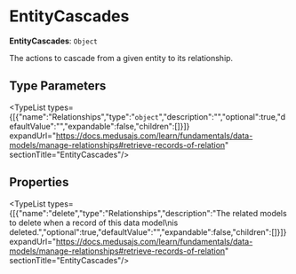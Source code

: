 
# EntityCascades

 **EntityCascades**: `Object`

The actions to cascade from a given entity to its
relationship.

## Type Parameters

<TypeList types={[{"name":"Relationships","type":"`object`","description":"","optional":true,"defaultValue":"","expandable":false,"children":[]}]} expandUrl="https://docs.medusajs.com/learn/fundamentals/data-models/manage-relationships#retrieve-records-of-relation" sectionTitle="EntityCascades"/>

## Properties

<TypeList types={[{"name":"delete","type":"Relationships","description":"The related models to delete when a record of this data model\nis deleted.","optional":true,"defaultValue":"","expandable":false,"children":[]}]} expandUrl="https://docs.medusajs.com/learn/fundamentals/data-models/manage-relationships#retrieve-records-of-relation" sectionTitle="EntityCascades"/>
